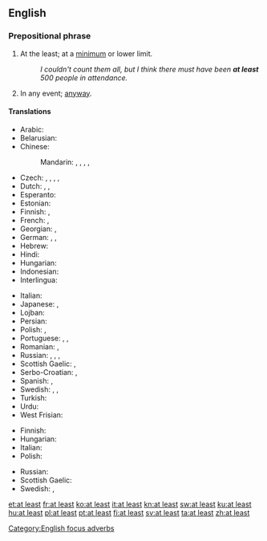==English==

===Prepositional phrase===
{{en-PP|[[at]] [[least]]}}

# {{context|focus}} At the least; at a [[minimum]] or lower limit.
#: ''I couldn't count them all, but I think there must have been '''at least''' 500 people in attendance.''
# In any event; [[anyway]].

====Translations====
{{trans-top|at a lower limit}}
* Arabic: {{t-|ar|على الأقل|tr=3alaa al-'aqall}}
* Belarusian: {{t-|be|прынамсi|tr=prynámsi|sc=Cyrl}}
* Chinese:
*: Mandarin: {{t-|cmn|至少|tr=zhìshǎo|sc=Hani}}, {{t|cmn|頂少|sc=Hani}}, {{t|cmn|顶少|tr=dǐngshǎo|sc=Hani}}, {{t|cmn|起碼|sc=Hani}}, {{t|cmn|起码|tr=qǐmǎ|sc=Hani}}
* Czech: {{t+|cs|alespoň}}, {{t-|cs|přinejmenším}}, {{t-|cs|nejméně}}, {{t-|cs|při nejmenším}}, {{t+|cs|aspoň}}
* Dutch: {{t+|nl|minstens}}, {{t+|nl|tenminste}}, {{t+|nl|althans}}
* Esperanto: {{t-|eo|minimume}}
* Estonian: {{t-|et|vähemalt}}
* Finnish: {{t+|fi|ainakin}}, {{t+|fi|vähintään}}
* French: {{t+|fr|au moins}}, {{t+|fr|au minimum}}
* Georgian: {{t-|ka|როგორც მინიმუმ|sc=Geor}}, {{t-|ka|სულ მცირე|sc=Geor}}
* German: {{t+|de|mindestens}}, {{t+|de|zumindest}}, {{t+|de|wenigstens}}
* Hebrew: {{t+|he|לפחות|tr=lefaxot|sc=Hebr}}
* Hindi: {{t-|hi|कम से कम|tr=kam se kam|sc=Deva}}
* Hungarian: {{t+|hu|legalább}}
* Indonesian: {{t+|id|minimal}}
* Interlingua: {{t-|ia|al minus}}
{{trans-mid}}
* Italian: {{t+|it|almeno}}
* Japanese: {{t-|ja|せめて|tr=semete}}, {{t-|ja|少なくとも|tr=sukunakutomo}}
* Lojban: {{t+|jbo|su'o}}
* Persian: {{t+|fa|اقلا|alt=اقلًا|tr=aqalan|sc=fa-Arab}}
* Polish: {{t+|pl|co najmniej}}, {{t+|pl|przynajmniej}}
* Portuguese: {{t+|pt|ao menos}}, {{t-|pt|pelo menos}}, {{t+|pt|sequer}}
* Romanian: {{t-|ro|cel puțin}}, {{t-|ro|măcar}}
* Russian: {{t-|ru|по меньшей мере|tr=po mén'šej mére}}, {{t+|ru|по крайней мере|tr=po krájnej mére}}, {{t+|ru|хотя бы|tr=xotjá by}}, {{t-|ru|как минимум|tr=kak minimum|sc=Cyrl}}
* Scottish Gaelic: {{t-|gd|co-dhiù}}, {{t-|gd|aig a' char as lugha}}
* Serbo-Croatian: {{t-|sh|barem}}, {{t-|sh|najmanje}}
* Spanish: {{t-|es|al menos}}, {{t-|es|por lo menos}}
* Swedish: {{t+|sv|åtminstone}}, {{t+|sv|i alla fall}}, {{t+|sv|i varje fall}}
* Turkish: {{t-|tr|en az}}
* Urdu: {{t-|ur|کم سے کم|tr=kam se kam|sc=ur-Arab}}
* West Frisian: {{t-|fy|alteast}}
{{trans-bottom}}
{{trans-top|anyway}}
* Finnish: {{t-|fi|sentään}}
* Hungarian: {{t+|hu|legalább}}
* Italian: {{t+|it|almeno}}
* Polish: {{t+|pl|przynajmniej}}
{{trans-mid}}
* Russian: {{t+|ru|в любом случае|tr=v ljubom slučae|sc=Cyrl}}
* Scottish Gaelic: {{t-|gd|co-dhiù}}
* Swedish: {{t+|sv|i varje fall}}, {{t+|sv|hur som helst}}
{{trans-bottom}}

[[Category:English focus adverbs]]

[[et:at least]]
[[fr:at least]]
[[ko:at least]]
[[it:at least]]
[[kn:at least]]
[[sw:at least]]
[[ku:at least]]
[[hu:at least]]
[[pl:at least]]
[[pt:at least]]
[[fi:at least]]
[[sv:at least]]
[[ta:at least]]
[[zh:at least]]